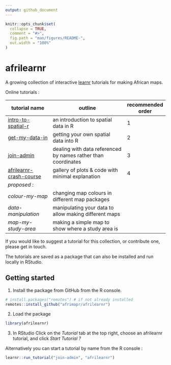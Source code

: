 ```yaml
---
output: github_document
---
```


<!-- README.md is generated from README.Rmd. Please edit that file -->
<!-- used devtools::build_readme() to update the md -->

```r
knitr::opts_chunk$set(
  collapse = TRUE,
  comment = "#>",
  fig.path = "man/figures/README-",
  out.width = "100%"
)
```

# afrilearnr

<!-- badges: start -->
<!-- badges: end -->

A growing collection of interactive [learnr](https://rstudio.github.io/learnr/) tutorials for making African maps.

Online tutorials :     

tutorial name           | outline                                   | recommended order
----------------------- | ----------------------------------------- | ---------------
[intro-to-spatial-r](https://andysouth.shinyapps.io/intro-to-spatial-r/) |   an introduction to spatial data in R | 1 
[get-my-data-in](https://andysouth.shinyapps.io/get-my-data-in/)     |    getting your own spatial data into R | 2
[join-admin](https://andysouth.shinyapps.io/join-admin/)         |    dealing with data referenced by names rather than coordinates | 3
[afrilearnr-crash-course](https://andysouth.shinyapps.io/afrilearnr-crash-course/) |   gallery of plots & code with minimal explanation | 4
*proposed :* ||
*colour-my-map*      | changing map colours in different map packages |
*data-manipulation*  | manipulating your data to allow making different maps |
*map-my-study-area*  | making a simple map to show where a study area is |


If you would like to suggest a tutorial for this collection, or contribute one, please get in touch.

The tutorials are saved as a package that can also be installed and run locally in RStudio.

## Getting started

1. Install the package from GitHub from the R console.

``` r
# install.packages("remotes") # if not already installed
remotes::install_github("afrimapr/afrilearnr")
```

2. Load the package

```r
library(afrilearnr)
```

3. In RStudio Click on the *Tutorial* tab at the top right, choose an afrilearnr tutorial, and click *Start Tutorial ?*

Alternatively you can start a tutorial by name from the R console :     

```r
learnr::run_tutorial("join-admin", "afrilearnr")
```


